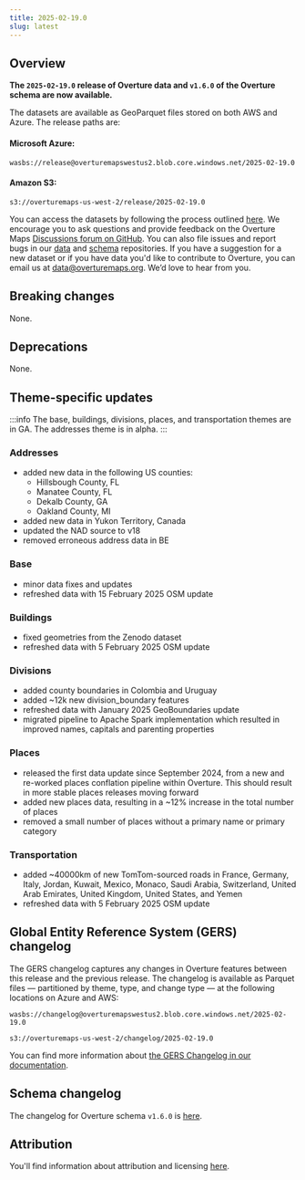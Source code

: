 ```yaml
---
title: 2025-02-19.0
slug: latest
---
```


## Overview

**The `2025-02-19.0` release of Overture data and `v1.6.0` of the Overture schema are now available.** 

The datasets are available as GeoParquet files stored on both AWS and Azure. The release paths are:

#### Microsoft Azure:
```
wasbs://release@overturemapswestus2.blob.core.windows.net/2025-02-19.0
```

#### Amazon S3:
```
s3://overturemaps-us-west-2/release/2025-02-19.0
```

You can access the datasets by following the process outlined [here](/getting-data). We encourage you to ask questions and provide feedback on the Overture Maps [Discussions forum on GitHub](https://github.com/orgs/OvertureMaps/discussions). You can also file issues and report bugs in our [data](https://github.com/OvertureMaps/data/issues) and [schema](https://github.com/OvertureMaps/schema/issues) repositories. If you have a suggestion for a new dataset or if you have data you'd like to contribute to Overture, you can email us at data@overturemaps.org. We’d love to hear from you.


## Breaking changes

None. 

## Deprecations

None.

## Theme-specific updates

:::info
The base, buildings, divisions, places, and transportation themes are in GA. The addresses theme is in alpha. 
:::

### Addresses
- added new data in the following US counties:
	- Hillsbough County, FL
	- Manatee County, FL
	- Dekalb County, GA
	- Oakland County, MI
- added new data in Yukon Territory, Canada
- updated the NAD source to v18
- removed erroneous address data in BE


### Base
- minor data fixes and updates
- refreshed data with 15 February 2025 OSM update


### Buildings
- fixed geometries from the Zenodo dataset
- refreshed data with 5 February 2025 OSM update 


### Divisions
- added county boundaries in Colombia and Uruguay
- added ~12k new division_boundary features
- refreshed data with January 2025 GeoBoundaries update
- migrated pipeline to Apache Spark implementation which resulted in improved names, capitals and parenting properties


### Places
- released the first data update since September 2024, from a new and re-worked places conflation pipeline within Overture. This should result in more stable places releases moving forward
- added new places data, resulting in a ~12% increase in the total number of places
- removed a small number of places without a primary name or primary category


### Transportation
- added ~40000km of new TomTom-sourced roads in France, Germany, Italy, Jordan, Kuwait, Mexico, Monaco, Saudi Arabia, Switzerland, United Arab Emirates, United Kingdom, United States, and Yemen
- refreshed data with 5 February 2025 OSM update 
  
## Global Entity Reference System (GERS) changelog

The GERS changelog captures any changes in Overture features between this release and the previous release. The changelog is available as Parquet files &mdash; partitioned by theme, type, and change type &mdash; at the following locations on Azure and AWS:

```
wasbs://changelog@overturemapswestus2.blob.core.windows.net/2025-02-19.0
```
```
s3://overturemaps-us-west-2/changelog/2025-02-19.0
```

You can find more information about [the GERS Changelog in our documentation](https://docs.overturemaps.org/gers/changelog/).

## Schema changelog
The changelog for Overture schema `v1.6.0` is [here](https://github.com/OvertureMaps/schema/releases). 

## Attribution  

You'll find information about attribution and licensing [here](/attribution).
